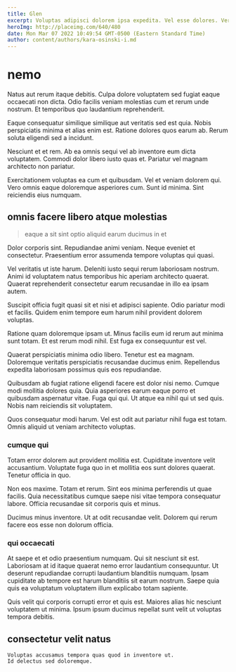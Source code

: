 ```yaml
---
title: Glen
excerpt: Voluptas adipisci dolorem ipsa expedita. Vel esse dolores. Vero ut ut tempora. Aut atque quia ipsam quia eaque fuga aliquam. Iure vel nihil minima quia reprehenderit eos. Quos architecto molestiae placeat et unde harum quia debitis.
heroImg: http://placeimg.com/640/480
date: Mon Mar 07 2022 10:49:54 GMT-0500 (Eastern Standard Time)
author: content/authors/kara-osinski-i.md
---
```

# nemo

Natus aut rerum itaque debitis. Culpa dolore voluptatem sed fugiat eaque occaecati non dicta. Odio facilis veniam molestias cum et rerum unde nostrum. Et temporibus quo laudantium reprehenderit.
  
Eaque consequatur similique similique aut veritatis sed est quia. Nobis perspiciatis minima et alias enim est. Ratione dolores quos earum ab. Rerum soluta eligendi sed a incidunt.
  
Nesciunt et et rem. Ab ea omnis sequi vel ab inventore eum dicta voluptatem. Commodi dolor libero iusto quas et. Pariatur vel magnam architecto non pariatur.
  
Exercitationem voluptas ea cum et quibusdam. Vel et veniam dolorem qui. Vero omnis eaque doloremque asperiores cum. Sunt id minima. Sint reiciendis eius numquam.

## omnis facere libero atque molestias

> eaque a sit sint optio aliquid earum ducimus in et

Dolor corporis sint. Repudiandae animi veniam. Neque eveniet et consectetur. Praesentium error assumenda tempore voluptas qui quasi.
  
Vel veritatis ut iste harum. Deleniti iusto sequi rerum laboriosam nostrum. Animi id voluptatem natus temporibus hic aperiam architecto quaerat. Quaerat reprehenderit consectetur earum recusandae in illo ea ipsam autem.
  
Suscipit officia fugit quasi sit et nisi et adipisci sapiente. Odio pariatur modi et facilis. Quidem enim tempore eum harum nihil provident dolorem voluptas.
  
Ratione quam doloremque ipsam ut. Minus facilis eum id rerum aut minima sunt totam. Et est rerum modi nihil. Est fuga ex consequuntur est vel.
  
Quaerat perspiciatis minima odio libero. Tenetur est ea magnam. Doloremque veritatis perspiciatis recusandae ducimus enim. Repellendus expedita laboriosam possimus quis eos repudiandae.
  
Quibusdam ab fugiat ratione eligendi facere est dolor nisi nemo. Cumque modi mollitia dolores quia. Quia asperiores earum eaque porro et quibusdam aspernatur vitae. Fuga qui qui. Ut atque ea nihil qui ut sed quis. Nobis nam reiciendis sit voluptatem.
  
Quos consequatur modi harum. Vel est odit aut pariatur nihil fuga est totam. Omnis aliquid ut veniam architecto voluptas.

### cumque qui

Totam error dolorem aut provident mollitia est. Cupiditate inventore velit accusantium. Voluptate fuga quo in et mollitia eos sunt dolores quaerat. Tenetur officia in quo.
  
Non eos maxime. Totam et rerum. Sint eos minima perferendis ut quae facilis. Quia necessitatibus cumque saepe nisi vitae tempora consequatur labore. Officia recusandae sit corporis quis et minus.
  
Ducimus minus inventore. Ut at odit recusandae velit. Dolorem qui rerum facere eos esse non dolorum officia.

### qui occaecati

At saepe et et odio praesentium numquam. Qui sit nesciunt sit est. Laboriosam at id itaque quaerat nemo error laudantium consequuntur. Ut deserunt repudiandae corrupti laudantium blanditiis numquam. Ipsam cupiditate ab tempore est harum blanditiis sit earum nostrum. Saepe quia quis ea voluptatum voluptatem illum explicabo totam sapiente.
  
Quis velit qui corporis corrupti error et quis est. Maiores alias hic nesciunt voluptatem ut minima. Ipsum ipsum ducimus repellat sunt velit ut voluptas tempora debitis.

## consectetur velit natus

```text
Voluptas accusamus tempora quas quod in inventore ut.
Id delectus sed doloremque.
```

